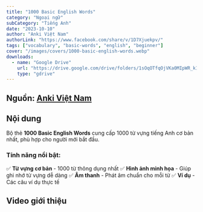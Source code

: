 ```yaml
---
title: "1000 Basic English Words"
category: "Ngoại ngữ"
subCategory: "Tiếng Anh"
date: "2023-10-10"
author: "Anki Việt Nam"
authorLink: "https://www.facebook.com/share/v/1D7Xjuekpv/"
tags: ["vocabulary", "basic-words", "english", "beginner"]
cover: "/images/covers/1000-basic-english-words.webp"
downloads:
  - name: "Google Drive"
    url: "https://drive.google.com/drive/folders/1sOqOTfqOjVKa0MIpWR_k1vXdzlGQD7Wn?usp=drive_link"
    type: "gdrive"
---
```



## Nguồn: [Anki Việt Nam](https://www.facebook.com/groups/ankivocabulary)

## Nội dung

Bộ thẻ **1000 Basic English Words** cung cấp 1000 từ vựng tiếng Anh cơ bản nhất, phù hợp cho người mới bắt đầu.

### **Tính năng nổi bật:**

✅ **Từ vựng cơ bản** - 1000 từ thông dụng nhất
✅ **Hình ảnh minh họa** - Giúp ghi nhớ từ vựng dễ dàng
✅ **Âm thanh** - Phát âm chuẩn cho mỗi từ
✅ **Ví dụ** - Các câu ví dụ thực tế

## Video giới thiệu

<VideoEmbed
  src="/images/1000-basic-english-words.mp4"
  poster="/images/decks/1000-basic-english-words/poster.webp"
  title="Video giới thiệu bộ thẻ 1000 từ vựng cơ bản"
/>
